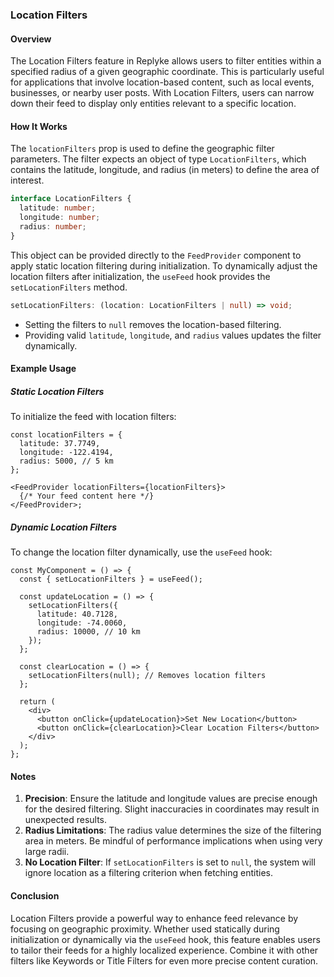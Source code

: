 ### Location Filters

#### Overview
The Location Filters feature in Replyke allows users to filter entities within a specified radius of a given geographic coordinate. This is particularly useful for applications that involve location-based content, such as local events, businesses, or nearby user posts. With Location Filters, users can narrow down their feed to display only entities relevant to a specific location.

#### How It Works
The `locationFilters` prop is used to define the geographic filter parameters. The filter expects an object of type `LocationFilters`, which contains the latitude, longitude, and radius (in meters) to define the area of interest.

```typescript
interface LocationFilters {
  latitude: number;
  longitude: number;
  radius: number;
}
```

This object can be provided directly to the `FeedProvider` component to apply static location filtering during initialization. To dynamically adjust the location filters after initialization, the `useFeed` hook provides the `setLocationFilters` method.

```typescript
setLocationFilters: (location: LocationFilters | null) => void;
```

- Setting the filters to `null` removes the location-based filtering.
- Providing valid `latitude`, `longitude`, and `radius` values updates the filter dynamically.

#### Example Usage

##### Static Location Filters
To initialize the feed with location filters:

```tsx
const locationFilters = {
  latitude: 37.7749,
  longitude: -122.4194,
  radius: 5000, // 5 km
};

<FeedProvider locationFilters={locationFilters}>
  {/* Your feed content here */}
</FeedProvider>;
```

##### Dynamic Location Filters
To change the location filter dynamically, use the `useFeed` hook:

```tsx
const MyComponent = () => {
  const { setLocationFilters } = useFeed();

  const updateLocation = () => {
    setLocationFilters({
      latitude: 40.7128,
      longitude: -74.0060,
      radius: 10000, // 10 km
    });
  };

  const clearLocation = () => {
    setLocationFilters(null); // Removes location filters
  };

  return (
    <div>
      <button onClick={updateLocation}>Set New Location</button>
      <button onClick={clearLocation}>Clear Location Filters</button>
    </div>
  );
};
```

#### Notes
1. **Precision**: Ensure the latitude and longitude values are precise enough for the desired filtering. Slight inaccuracies in coordinates may result in unexpected results.
2. **Radius Limitations**: The radius value determines the size of the filtering area in meters. Be mindful of performance implications when using very large radii.
3. **No Location Filter**: If `setLocationFilters` is set to `null`, the system will ignore location as a filtering criterion when fetching entities.

#### Conclusion
Location Filters provide a powerful way to enhance feed relevance by focusing on geographic proximity. Whether used statically during initialization or dynamically via the `useFeed` hook, this feature enables users to tailor their feeds for a highly localized experience. Combine it with other filters like Keywords or Title Filters for even more precise content curation.

